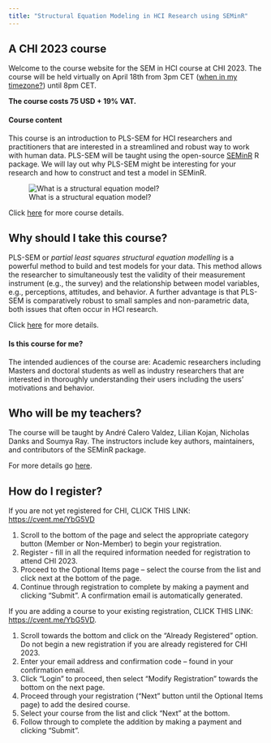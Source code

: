 ```yaml
---
title: "Structural Equation Modeling in HCI Research using SEMinR"
---
```



## A CHI 2023 course
Welcome to the course website for the SEM in HCI course at CHI 2023.
The course will be held virtually on April 18th from 3pm CET ([when in my timezone?](https://time.is/compare/1500_18_Apr_2023_in_Hamburg)) until 8pm CET.

**The course costs 75 USD + 19% VAT.**

#### Course content
This course is an introduction to PLS-SEM for HCI researchers and practitioners that are interested in a streamlined and robust way to work with human data.
PLS-SEM will be taught using the open-source [SEMinR](https://sem-in-r.github.io/) R package.
We will lay out why PLS-SEM might be interesting for your research and how to construct and test a model in SEMinR. 

![What is a structural equation model?](img/teaser.png)

Click [here](/coursedetails.html) for more course details.

## Why should I take this course?
PLS-SEM or *partial least squares structural equation modelling* is a powerful method to build and test models for your data.
This method allows the researcher to simultaneously test the validity of their measurement instrument (e.g., the survey) and the relationship between model variables, e.g., perceptions, attitudes, and behavior.
A further advantage is that PLS-SEM is comparatively robust to small samples and non-parametric data, both issues that often occur in HCI research.

Click [here](/whyseminr.html) for more details.

#### Is this course for me?
The intended audiences of the course are: 
Academic researchers including Masters and doctoral students as well as industry researchers that are interested in thoroughly understanding their users including the users' motivations and behavior.

## Who will be my teachers?
The course will be taught by André Calero Valdez, Lilian Kojan, Nicholas Danks and Soumya Ray. 
The instructors include key authors, maintainers, and contributors of the SEMinR package. 

For more details go [here](/instructors.html).


## How do I register?
If you are not yet registered for CHI, CLICK THIS LINK: [https://cvent.me/YbG5VD](https://cvent.me/YbG5VD)

1. Scroll to the bottom of the page and select the appropriate category button (Member or Non-Member) to begin your registration. 
2. Register - fill in all the required information needed for registration to attend CHI 2023.
3. Proceed to the Optional Items page – select the course from the list and click next at the bottom of the page.
4. Continue through registration to complete by making a payment and clicking “Submit”. A confirmation email is automatically generated.
 
If you are adding a course to your existing registration, CLICK THIS LINK: [https://cvent.me/YbG5VD](https://cvent.me/YbG5VD).

1. Scroll towards the bottom and click on the “Already Registered” option. Do not begin a new registration if you are already registered for CHI 2023.
2. Enter your email address and confirmation code – found in your confirmation email.
3. Click “Login” to proceed, then select “Modify Registration” towards the bottom on the next page.
4. Proceed through your registration (“Next” button until the Optional Items page) to add the desired course.
5. Select your course from the list and click “Next” at the bottom.
6. Follow through to complete the addition by making a payment and clicking “Submit”.
